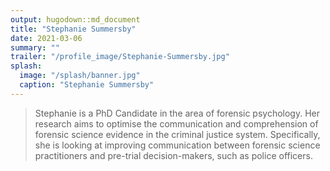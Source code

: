 ```yaml
---
output: hugodown::md_document
title: "Stephanie Summersby"
date: 2021-03-06
summary: ""
trailer: "/profile_image/Stephanie-Summersby.jpg"
splash:
  image: "/splash/banner.jpg"
  caption: "Stephanie Summersby"
---
```


> Stephanie is a PhD Candidate in the area of forensic psychology. Her research aims to optimise the communication and comprehension of forensic science evidence in the criminal justice system. Specifically, she is looking at improving communication between forensic science practitioners and pre-trial decision-makers, such as police officers.

